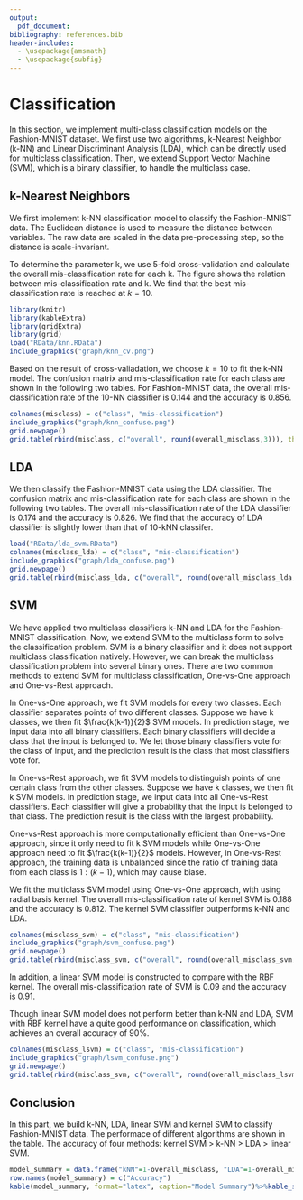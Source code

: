 ```yaml
---
output:
  pdf_document:
bibliography: references.bib
header-includes:
  - \usepackage{amsmath}
  - \usepackage{subfig}
---
```


# Classification

In this section, we implement multi-class classification models on the Fashion-MNIST dataset. We first use two algorithms, k-Nearest Neighbor (k-NN) and Linear Discriminant Analysis (LDA), which can be directly used for multiclass classification. Then, we extend Support Vector Machine (SVM), which is a binary classifier, to handle the multiclass case.

## k-Nearest Neighbors

We first implement k-NN classification model to classify the Fashion-MNIST data. The Euclidean distance is used to measure the distance between variables. The raw data are scaled in the data pre-processing step, so the distance is scale-invariant.

To determine the parameter k, we use 5-fold cross-validation and calculate the overall mis-classification rate for each k. The figure shows the relation between mis-classification rate and k. We find that the best mis-classification rate is reached at $k = 10$.

```r
library(knitr)
library(kableExtra)
library(gridExtra)
library(grid)
load("RData/knn.RData")
include_graphics("graph/knn_cv.png")
```

Based on the result of cross-valiadation, we choose $k = 10$ to fit the k-NN model. The confusion matrix and mis-classification rate for each class are shown in the following two tables. For Fashion-MNIST data, the overall mis-classification rate of the 10-NN classifier is 0.144 and the accuracy is 0.856.

```r
colnames(misclass) = c("class", "mis-classification")
include_graphics("graph/knn_confuse.png")
grid.newpage()
grid.table(rbind(misclass, c("overall", round(overall_misclass,3))), theme = ttheme_minimal())
```

## LDA

We then classify the Fashion-MNIST data using the LDA classifier. The confusion matrix and mis-classification rate for each class are shown in the following two tables. The overall mis-classification rate of the LDA classifier is 0.174 and the accuracy is 0.826. We find that the accuracy of LDA classifier is slightly lower than that of 10-kNN classifer. 

```r
load("RData/lda_svm.RData")
colnames(misclass_lda) = c("class", "mis-classification")
include_graphics("graph/lda_confuse.png")
grid.newpage()
grid.table(rbind(misclass_lda, c("overall", round(overall_misclass_lda,3))), theme = ttheme_minimal())
```

## SVM

We have applied two multiclass classifiers k-NN and LDA for the Fashion-MNIST classification. Now, we extend SVM to the multiclass form to solve the classification problem. SVM is a binary classifier and it does not support multiclass classification natively. However, we can break the multiclass classification problem into several binary ones. There are two common methods to extend SVM for multiclass classification, One-vs-One approach and One-vs-Rest approach. 

In One-vs-One approach, we fit SVM models for every two classes. Each classifier separates points of two different classes. Suppose we have k classes, we then fit $\frac{k(k-1)}{2}$ SVM models. In prediction stage, we input data into all binary classifiers. Each binary classifiers will decide a class that the input is belonged to. We let those binary classifiers vote for the class of input, and the prediction result is the class that most classifiers vote for.

In One-vs-Rest approach, we fit SVM models to distinguish points of one certain class from the other classes. Suppose we have k classes, we then fit k SVM models. In prediction stage, we input data into all One-vs-Rest classifiers. Each classifier will give a probability that the input is belonged to that class. The prediction result is the class with the largest probability.

One-vs-Rest approach is more computationally efficient than One-vs-One approach, since it only need to fit k SVM models while One-vs-One approach need to fit $\frac{k(k-1)}{2}$ models. However, in One-vs-Rest approach, the training data is unbalanced since the ratio of training data from each class is $1:(k-1)$, which may cause biase.

We fit the multiclass SVM model using One-vs-One approach, with using radial basis kernel. The overall mis-classification rate of kernel SVM is 0.188 and the accuracy is 0.812. The kernel SVM classifier outperforms k-NN and LDA. 

```r
colnames(misclass_svm) = c("class", "mis-classification")
include_graphics("graph/svm_confuse.png")
grid.newpage()
grid.table(rbind(misclass_svm, c("overall", round(overall_misclass_svm,3))), theme = ttheme_minimal())
```

In addition, a linear SVM model is constructed to compare with the RBF kernel. The overall mis-classification rate of SVM is 0.09 and the accuracy is 0.91.

Though linear SVM model does not perform better than k-NN and LDA, SVM with RBF kernel have a quite good performance on classification, which achieves an overall accuracy of 90%.

```r
colnames(misclass_lsvm) = c("class", "mis-classification")
include_graphics("graph/lsvm_confuse.png")
grid.newpage()
grid.table(rbind(misclass_svm, c("overall", round(overall_misclass_lsvm,3))), theme = ttheme_minimal())
```

## Conclusion

In this part, we build k-NN, LDA, linear SVM and kernel SVM to classify Fashion-MNIST data. The performace of different algorithms are shown in the table. The accuracy of four methods: kernel SVM > k-NN > LDA > linear SVM.

```r
model_summary = data.frame("kNN"=1-overall_misclass, "LDA"=1-overall_misclass_lda, "linear SVM"=1-overall_misclass_lsvm, "kernel SVM"=1-overall_misclass_svm)
row.names(model_summary) = c("Accuracy")
kable(model_summary, format="latex", caption="Model Summary")%>%kable_styling(position = "center", latex_options = "HOLD_position")
```